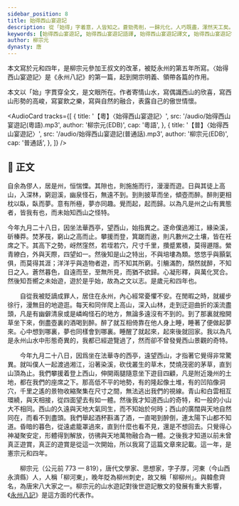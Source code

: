 ```yaml
---
sidebar_position: 8
title: 始得西山宴遊記
description: 從「始得」字着意，人皆知之。蒼勁秀削，一歸元化，人巧既盡，渾然天工矣。此篇領起後諸小記。
keywords: [始得西山宴遊記, 始得西山宴遊記語譯, 始得西山宴遊記譯文, 始得西山宴遊記字詞, 始得西山, 柳宗元, 遊記, 文言文, 十二篇範文, DSE]
author: 柳宗元
dynasty: 唐
---
```


<Intro>

本文寫於元和四年，是柳宗元參加王叔文的改革，被貶永州的第五年所寫。〈始得西山宴遊記〉是《永州八記》的第一篇，起到開宗明義、領帶各篇的作用。

本文以「始」字貫穿全文，是文眼所在。作者寄情山水，寫偶識西山的欣喜，寫西山形勢的高峻，寫宴飲之樂，寫與自然的融合，表露自己的傲世情懷。

</Intro>

<AudioCard
  tracks={[
    {
      title: '【粵】〈始得西山宴遊記〉',
      src: '/audio/始得西山宴遊記(粵語).mp3',
      author: '柳宗元(EDB)',
      cap: '粵語',
    },
    {
      title: '【普】〈始得西山宴遊記〉',
      src: '/audio/始得西山宴遊記(普通話).mp3',
      author: '柳宗元(EDB)',
      cap: '普通話',
    },
  ]}
/>

## 📖 正文

<div className="main prose">

自余為僇人，居是州，恒惴慄。其隙也，則施施而行，漫漫而遊。日與其徒上高山，入深林，窮迴溪，幽泉怪石，無遠不到。到則披草而坐，傾壺而醉。醉則更相枕以臥，臥而夢。意有所極，夢亦同趣。覺而起，起而歸。以為凡是州之山有異態者，皆我有也，而未始知西山之怪特。

今年九月二十八日，因坐法華西亭，望西山，始指異之。遂命僕過湘江，緣染溪，斫榛莽。焚茅茷，窮山之高而止。攀援而登，箕踞而遨，則凡數州之土壤，皆在衽席之下。其高下之勢，岈然窪然，若垤若穴，尺寸千里，攢蹙累積，莫得遯隱。縈青繚白，外與天際，四望如一。然後知是山之特出，不與培塿為類。悠悠乎與顥氣俱，而莫得其涯；洋洋乎與造物者遊，而不知其所窮。引觴滿酌，頹然就醉，不知日之入。蒼然暮色，自遠而至，至無所見，而猶不欲歸。心凝形釋，與萬化冥合。然後知吾嚮之未始遊，遊於是乎始，故為之文以志。是歲元和四年也。

</div>

<Translation>

　　自從我被貶謫成罪人，居住在永州，內心經常憂懼不安。在閒暇之時，就緩步徐行，漫無目的地遊逛。每天和同伴爬上高山，深入山林，走到迂迴曲折的溪流盡頭，凡是有幽僻清泉或是嶙峋怪石的地方，無論多遠沒有不到的。到了那裏就撥開草坐下來，倒盡壺裏的酒喝到醉。醉了就互相倚靠在他人身上睡，睡著了便做起夢來。心中想到哪裏，夢也同樣會到哪裏。睡醒了就起來，起來後就回家。我以為凡是永州山水中形態奇異的，我都已經遊覽過了，然而卻不曾發覺西山景觀的奇特。

　　今年九月二十八日，因爲坐在法華寺的西亭，遠望西山，才指著它覺得非常驚異。就叫僕人一起渡過湘江，沿著染溪，砍伐叢生的草木，焚燒茂密的茅草，直到山頂為止。我們攀援着登上西山，伸開兩腿隨意坐下遊目四顧，凡是附近幾州的土地，都在我們的座席之下。那高低不平的地勢，有的隆起像土堆，有的凹陷像洞穴，千里之遙的景物收縮聚集在尺寸之間，無法逃出我們的視線。青山和白雲相互環繞，與天相接，從四面望去有如一體。然後我才知道西山的奇特，和一般的小山大不相同。西山的久遠與天地大氣同生，而不知始於何時；西山的廣闊與天地自然同在，而看不到盡頭。我們舉起酒杯斟滿了酒，一直喝到醉倒，連太陽下山都不知道。昏暗的暮色，從遠處籠罩過來，直到什麼也看不見，還是不想回去。只覺得心神凝聚安定，形體得到解放，彷彿與天地萬物融合為一體。之後我才知道以前未曾真正遊賞，真正的遊賞是從這一次開始，所以我寫了這篇文章來記載。這一年，是憲宗元和四年。

</Translation>

<Media>

<Tabs>
  <TabItem value='經典動畫教材套' default>
    <Youtube id='APG2BXUBcY0' />
  </TabItem>
</Tabs>

</Media>

<Biography>

　　柳宗元（公元前 773 — 819），唐代文學家、思想家，字子厚，河東（今山西永濟縣）人，人稱「柳河東」，晚年貶為柳州刺史，故又稱「柳柳州」。與韓愈齊名，為唐宋八大家之一。柳宗元的山水遊記對後世遊記散文的發展有重大影響，《[永州八記](https://zh.wikisource.org/zh-hant/%E6%B0%B8%E5%B7%9E%E5%85%AB%E8%A8%98)》是這方面的代表作。

</Biography>

<!-- <Resources>

</Resources> -->
